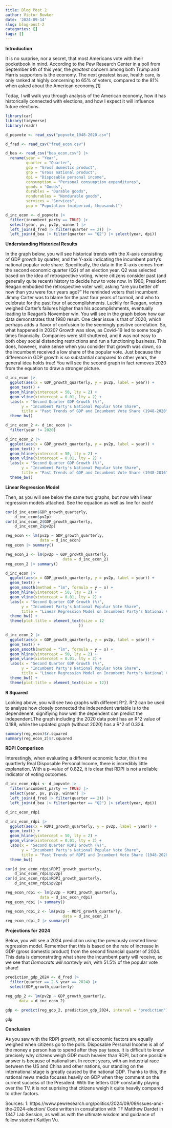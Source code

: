 ```yaml
---
title: Blog Post 2
author: Victor Bowker
date: '2024-09-14'
slug: blog-post-2
categories: []
tags: []
---
```



**Introduction**


It is no surprise, nor a secret, that most Americans vote with their pocketbook in mind. 
According to the Pew Research Center in a poll from September 9th of this year, the _greatest_ concern among both Trump and Harris supporters is the economy. The next greatest issue, health care, is only ranked at highly concerning to 65% of voters, compared to the 81% when asked about the American economy.[1]

Today, I will walk you through analysis of the American economy, how it has historically connected with elections, and how I expect it will influence future elections. 


```r
library(car)
library(tidyverse)
library(readr)

```
```r
d_popvote <- read_csv("popvote_1948-2020.csv")
```

```r
d_fred <- read_csv("fred_econ.csv")
```

```r
d_bea <- read_csv("bea_econ.csv") |> 
  rename(year = "Year",
         quarter = "Quarter", 
         gdp = "Gross domestic product", 
         gnp = "Gross national product", 
         dpi = "Disposable personal income", 
         consumption = "Personal consumption expenditures", 
         goods = "Goods", 
         durables = "Durable goods", 
         nondurables = "Nondurable goods", 
         services = "Services", 
         pop = "Population (midperiod, thousands)")
```


```r
d_inc_econ <- d_popvote |> 
  filter(incumbent_party == TRUE) |> 
  select(year, pv, pv2p, winner) |> 
  left_join(d_fred |> filter(quarter == 2)) |> 
  left_join(d_bea |> filter(quarter == "Q2") |> select(year, dpi))
```




**Understanding Historical Results**


  In the graph below, you will see historical trends with the X-axis consisting of GDP growth by quarter, and the Y-axis indicating the incumbent party's national popular vote share. Specifically, the data in the X-axis comes from the second economic quarter (Q2) of an election year. 
  Q2 was selected based on the idea of retrospective voting, where citizens consider past (and generally quite recent) history to decide how to vote now. In 1980, President Reagan embodied the retrospective voter well, asking "are you better off now than you were four years ago?" He reminded voters that incumbent Jimmy Carter was to blame for the past four years of turmoil, and who to celebrate for the past four of accomplishments. Luckily for Reagan, voters weighed Carter's failures higher than his accomplishments, eventually leading to Reagan's November win. You will see in the graph below how our data demonstrates that 1980 result.
  One clear issue is that of 2020, which perhaps adds a flavor of confusion to the seemingly positive correlation. So, what happened in 2020? Growth was slow, as Covid-19 led to some tough times financially. Companies were still shuttered, and it was not easy to both obey social distancing restrictions and run a functioning business. This does, however, make sense when you consider that growth was down, so the incumbent received a low share of the popular vote. Just because the difference in GDP growth is so substantial compared to other years, the general idea holds true! You will see the second graph in fact removes 2020 from the equation to draw a stronger picture.

```r
d_inc_econ |> 
  ggplot(aes(x = GDP_growth_quarterly, y = pv2p, label = year)) + 
  geom_text() + 
  geom_hline(yintercept = 50, lty = 2) + 
  geom_vline(xintercept = 0.01, lty = 2) +
  labs(x = "Second Quarter GDP Growth (%)", 
       y = "Incumbent Party's National Popular Vote Share",
       title = "Past Trends of GDP and Incumbent Vote Share (1948-2020") + 
  theme_bw()
```

```r
d_inc_econ_2 <- d_inc_econ |>
  filter(year != 2020)
```

```r
d_inc_econ_2 |> 
  ggplot(aes(x = GDP_growth_quarterly, y = pv2p, label = year)) + 
  geom_text() + 
  geom_hline(yintercept = 50, lty = 2) + 
  geom_vline(xintercept = 0.01, lty = 2) + 
  labs(x = "Second Quarter GDP Growth (%)", 
       y = "Incumbent Party's National Popular Vote Share",
       title = "Past Trends of GDP and Incumbent Vote Share (1948-2016") + 
  theme_bw()
```

**Linear Regression Model**


Then, as you will see below the same two graphs, but now with linear regression models attached. See the equation as well as line for each!
```r
cor(d_inc_econ$GDP_growth_quarterly, 
    d_inc_econ$pv2p)
cor(d_inc_econ_2$GDP_growth_quarterly, 
    d_inc_econ_2$pv2p)
```
```r
reg_econ <- lm(pv2p ~ GDP_growth_quarterly, 
               data = d_inc_econ)
reg_econ |> summary()

reg_econ_2 <- lm(pv2p ~ GDP_growth_quarterly, 
                         data = d_inc_econ_2)
reg_econ_2 |> summary()
```

```r
d_inc_econ |> 
  ggplot(aes(x = GDP_growth_quarterly, y = pv2p, label = year)) + 
  geom_text() + 
  geom_smooth(method = "lm", formula = y ~ x) +
  geom_hline(yintercept = 50, lty = 2) + 
  geom_vline(xintercept = 0.01, lty = 2) + 
  labs(x = "Second Quarter GDP Growth (%)", 
       y = "Incumbent Party's National Popular Vote Share", 
       title = "Linear Regression Model on Incumbent Party's National Vote Share (including 2020)") + 
  theme_bw() + 
  theme(plot.title = element_text(size = 12
                                ))
```

```r
d_inc_econ_2 |> 
  ggplot(aes(x = GDP_growth_quarterly, y = pv2p, label = year)) + 
  geom_text() + 
  geom_smooth(method = "lm", formula = y ~ x) +
  geom_hline(yintercept = 50, lty = 2) + 
  geom_vline(xintercept = 0.01, lty = 2) + 
  labs(x = "Second Quarter GDP Growth (%)", 
       y = "Incumbent Party's National Popular Vote Share", 
       title = "Linear Regression Model on Incumbent Party's National Vote Share (excluding 2020)") + 
  theme_bw() + 
  theme(plot.title = element_text(size = 12))
```

**R Squared**

Looking above, you will see two graphs with different R^2. R^2 can be used to analyze how closely connected the independent variable is to the dependenent, signifiying how well the dependent can predict the independent.The graph including the 2020 data point has an R^2 value of 0.188, while the updated graph (without 2020) has a R^2 of 0.324. 
```r
summary(reg_econ)$r.squared
summary(reg_econ_2)$r.squared
```



**RDPI Comparison**

Interestingly, when evaluating a different economic factor, this time quartlerly Real Disposable Personal Income, there is incredibly little explanation. With a p-value of 0.822, it is clear that RDPI is not a reliable indicator of voting outcomes.


```r
d_inc_econ_rdpi <- d_popvote |> 
  filter(incumbent_party == TRUE) |> 
  select(year, pv, pv2p, winner) |> 
  left_join(d_fred |> filter(quarter == 2)) |> 
  left_join(d_bea |> filter(quarter == "Q2") |> select(year, dpi))

d_inc_econ_rdpi
```
```r
d_inc_econ_rdpi |> 
  ggplot(aes(x = RDPI_growth_quarterly, y = pv2p, label = year)) + 
  geom_text() + 
  geom_hline(yintercept = 50, lty = 2) + 
  geom_vline(xintercept = 0.01, lty = 2) +
  labs(x = "Second Quarter RDPI Growth (%)", 
       y = "Incumbent Party's National Popular Vote Share",
       title = "Past Trends of RDPI and Incumbent Vote Share (1948-2020)") + 
  theme_bw()
```

```r
cor(d_inc_econ_rdpi$RDPI_growth_quarterly, 
    d_inc_econ_rdpi$pv2p)
cor(d_inc_econ_rdpi$RDPI_growth_quarterly, 
    d_inc_econ_rdpi$pv2p)
```
```r
reg_econ_rdpi <- lm(pv2p ~ RDPI_growth_quarterly, 
               data = d_inc_econ_rdpi)
reg_econ_rdpi |> summary()

reg_econ_rdpi_2 <- lm(pv2p ~ RDPI_growth_quarterly, 
                         data = d_inc_econ_2)
reg_econ_rdpi_2 |> summary()
```


**Projections for 2024**

Below, you will see a 2024 prediction using the previously created linear regression model. Remember that this is based on the rate of increase in GDP (gross domestic product) from the second financial quarter of 2024. This data is demonstrating what share the incumbent party will receive, so we see that _Democrats will narrowly win_, with 51.5% of the popular vote share!
```r
prediction_gdp_2024 <- d_fred |> 
  filter(quarter == 2 & year == 2024) |> 
  select(GDP_growth_quarterly)

reg_gdp_2 <- lm(pv2p ~ GDP_growth_quarterly, 
      data = d_inc_econ_2)

gdp <- predict(reg_gdp_2, prediction_gdp_2024, interval = "prediction")

gdp
```


**Conclusion**

As you saw with the RDPI growth, not all economic factors are equally weighed when citizens go to the polls. Disposable Personal Income is all of the money a person has to spend after they pay taxes. It is difficult to know precisely why citizens weigh GDP much heavier than RDPI, but one possible answer is because of nationalism. In recent years, with an industrial race between the US and China and other nations, our standing on the international stage is greatly caused by the national GDP. Thanks to this, the national news media focuses heavily on GDP when they comment on the current success of the President. With the letters GDP constantly playing over the TV, it is not suprising that citizens weigh it quite heavily compared to other factors. 


Sources:
1: https://www.pewresearch.org/politics/2024/09/09/issues-and-the-2024-election/
Code written in consultation with TF Matthew Dardet in 1347 Lab Session, as well as with the ultimate wisdom and guidance of fellow student Kaitlyn Vu.
